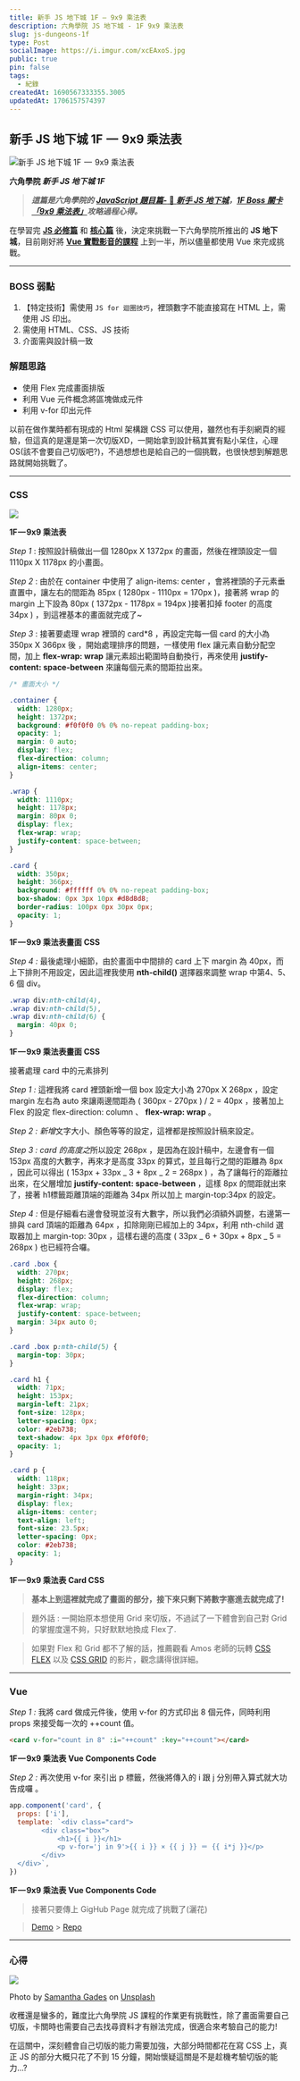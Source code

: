 ```yaml
---
title: 新手 JS 地下城 1F — 9x9 乘法表
description: 六角學院 JS 地下城 - 1F 9x9 乘法表
slug: js-dungeons-1f
type: Post
socialImage: https://i.imgur.com/xcEAxoS.jpg
public: true
pin: false
tags:
  - 紀錄
createdAt: 1690567333355.3005
updatedAt: 1706157574397
---
```


## 新手 JS 地下城 1F  —  9x9 乘法表

![新手 JS 地下城 1F  —  9x9 乘法表](https://i.imgur.com/xcEAxoS.jpg)

**六角學院 _新手 JS 地下城 1F_**

> **_這篇是六角學院的_** [**_JavaScript 題目篇-_** 🐲 **_新手 JS 地下城_**](https://courses.hexschool.com/courses/enrolled/674121)**_，_**[**_1F Boss 關卡「9x9 乘法表」_**](https://courses.hexschool.com/courses/javascript-js/lectures/12019663)**_攻略過程心得。_**

在學習完 [**JS 必修篇**](https://courses.hexschool.com/courses/enrolled/1463822) 和 [**核心篇**](https://courses.hexschool.com/courses/enrolled/670037) 後，決定來挑戰一下六角學院所推出的 **JS 地下城**，目前剛好將 [**Vue 實戰影音的課程**](https://courses.hexschool.com/courses/enrolled/1326387) 上到一半，所以儘量都使用 Vue 來完成挑戰。

---

### BOSS 弱點

1.  【特定技術】需使用 `JS for 迴圈技巧`，裡頭數字不能直接寫在 HTML 上，需使用 JS 印出。
2.  需使用 HTML、CSS、JS 技術
3.  介面需與設計稿一致

### 解題思路

- 使用 Flex 完成畫面排版
- 利用 Vue 元件概念將區塊做成元件
- 利用 v-for 印出元件

以前在做作業時都有現成的 Html 架構跟 CSS 可以使用，雖然也有手刻網頁的經驗，但這真的是還是第一次切版XD，一開始拿到設計稿其實有點小呆住，心理OS(該不會要自己切版吧?)，不過想想也是給自己的一個挑戰，也很快想到解題思路就開始挑戰了。

---

### CSS

![](https://cdn-images-1.medium.com/max/800/1*CksRXYLjGxK3wZzECb1V2g.jpeg)

**1F — 9x9 乘法表**

_Step 1_ : 按照設計稿做出一個 1280px X 1372px 的畫面，然後在裡頭設定一個1110px X 1178px 的小畫面。

_Step 2_ : 由於在 container 中使用了 align-items: center ，會將裡頭的子元素垂直置中，讓左右的間距為 85px ( 1280px - 1110px = 170px )，接著將 wrap 的 margin 上下設為 80px ( 1372px - 1178px = 194px )接著扣掉 footer 的高度 34px ) ，到這裡基本的畫面就完成了~

_Step 3_ : 接著要處理 wrap 裡頭的 card\*8 ，再設定完每一個 card 的大小為 350px X 366px 後 ，開始處理排序的問題，一樣使用 flex 讓元素自動分配空間，加上 **flex-wrap: wrap** 讓元素超出範圍時自動換行，再來使用 **justify-content: space-between** 來讓每個元素的間距拉出來。

```css
/* 畫面大小 */

.container {
  width: 1280px;
  height: 1372px;
  background: #f0f0f0 0% 0% no-repeat padding-box;
  opacity: 1;
  margin: 0 auto;
  display: flex;
  flex-direction: column;
  align-items: center;
}

.wrap {
  width: 1110px;
  height: 1178px;
  margin: 80px 0;
  display: flex;
  flex-wrap: wrap;
  justify-content: space-between;
}

.card {
  width: 350px;
  height: 366px;
  background: #ffffff 0% 0% no-repeat padding-box;
  box-shadow: 0px 3px 10px #d8d8d8;
  border-radius: 100px 0px 30px 0px;
  opacity: 1;
}
```

**1F — 9x9 乘法表畫面 CSS**

_Step 4 :_ 最後處理小細節，由於畫面中中間排的 card 上下 margin 為 40px，而上下排則不用設定，因此這裡我使用 **nth-child()** 選擇器來調整 wrap 中第4、5、6 個 div。

```css
.wrap div:nth-child(4),
.wrap div:nth-child(5),
.wrap div:nth-child(6) {
  margin: 40px 0;
}
```

**1F — 9x9 乘法表畫面 CSS**

接著處理 card 中的元素排列

_Step 1 :_ 這裡我將 card 裡頭新增一個 box 設定大小為 270px X 268px ，設定 margin 左右為 auto 來讓兩邊間距為 ( 360px - 270px ) / 2 = 40px ，接著加上 Flex 的設定 flex-direction: column 、 **flex-wrap: wrap** 。

*Step 2 : 新增*文字大小、顏色等等的設定，這裡都是按照設計稿來設定。

*Step 3 : card 的高度之*所以設定 268px ，是因為在設計稿中，左邊會有一個 153px 高度的大數字，再來才是高度 33px 的算式，並且每行之間的距離為 8px ，因此可以得出 ( 153px + 33px _ 3 + 8px _ 2 = 268px ) ，為了讓每行的距離拉出來，在父層增加 **justify-content: space-between** ，這樣 8px 的間距就出來了，接著 h1標籤距離頂端的距離為 34px 所以加上 margin-top:34px 的設定。

_Step 4 :_ 但是仔細看右邊會發現並沒有大數字，所以我們必須額外調整，右邊第一排與 card 頂端的距離為 64px ，扣除剛剛已經加上的 34px，利用 nth-child 選取器加上 margin-top: 30px ，這樣右邊的高度 ( 33px _ 6 + 30px + 8px _ 5 = 268px ) 也已經符合囉。

```css
.card .box {
  width: 270px;
  height: 268px;
  display: flex;
  flex-direction: column;
  flex-wrap: wrap;
  justify-content: space-between;
  margin: 34px auto 0;
}

.card .box p:nth-child(5) {
  margin-top: 30px;
}

.card h1 {
  width: 71px;
  height: 153px;
  margin-left: 21px;
  font-size: 128px;
  letter-spacing: 0px;
  color: #2eb738;
  text-shadow: 4px 3px 0px #f0f0f0;
  opacity: 1;
}

.card p {
  width: 118px;
  height: 33px;
  margin-right: 34px;
  display: flex;
  align-items: center;
  text-align: left;
  font-size: 23.5px;
  letter-spacing: 0px;
  color: #2eb738;
  opacity: 1;
}
```

**1F — 9x9 乘法表 Card CSS**

> **基本上到這裡就完成了畫面的部分，接下來只剩下將數字塞進去就完成了!**

> 題外話 : 一開始原本想使用 Grid 來切版，不過試了一下體會到自己對 Grid 的掌握度還不夠，只好默默地換成 Flex了.

> 如果對 Flex 和 Grid 都不了解的話，推薦觀看 Amos 老師的玩轉 [CSS FLEX](https://www.youtube.com/watch?v=_nCBQ6AIzDU) 以及 [CSS GRID](https://www.youtube.com/watch?v=fYcz3FUqv7M&t=3785s) 的影片，觀念講得很詳細。

---

### Vue

_Step 1 :_ 我將 card 做成元件後，使用 v-for 的方式印出 8 個元件，同時利用props 來接受每一次的 ++count 值。

```html
<card v-for="count in 8" :i="++count" :key="++count"></card>
```

**1F — 9x9 乘法表 Vue Components Code**

_Step 2 :_ 再次使用 v-for 來引出 p 標籤，然後將傳入的 i 跟 j 分別帶入算式就大功告成囉 。

```js
app.component('card', {
  props: ['i'],
  template: `<div class="card">
		<div class="box">
			<h1>{{ i }}</h1>
			<p v-for='j in 9'>{{ i }} × {{ j }} ＝ {{ i*j }}</p>
		</div>
  </div>`,
})
```

**1F — 9x9 乘法表 Vue Components Code**

> 接著只要傳上 GigHub Page 就完成了挑戰了(灑花)

> [Demo](https://cofcat456.github.io/JS-Dungeons/1F/) > [Repo](https://github.com/CofCat456/JS-Dungeons/tree/gh-pages/1F)

---

### 心得

![](https://cdn-images-1.medium.com/max/800/1*vlAJjyAs0X6wjnkWYCjM2w.jpeg)

Photo by [Samantha Gades](https://unsplash.com/@srosinger3997?utm_source=medium&utm_medium=referral) on [Unsplash](https://unsplash.com/?utm_source=medium&utm_medium=referral)

收穫還是蠻多的，難度比六角學院 JS 課程的作業更有挑戰性，除了畫面需要自己切版，卡關時也需要自己去找尋資料才有辦法完成，很適合來考驗自己的能力!

在這關中，深刻體會自己切版的能力需要加強，大部分時間都花在寫 CSS 上，真正 JS 的部分大概只花了不到 15 分鐘，開始懷疑這關是不是趁機考驗切版的能力...?
